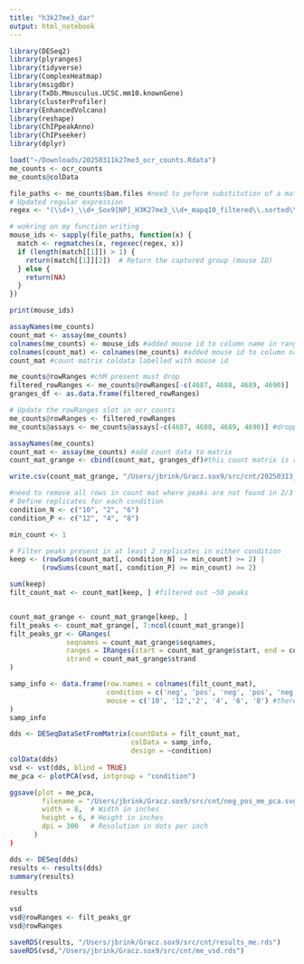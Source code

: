 ```yaml
---
title: "h3k27me3_dar"
output: html_notebook
---
```

```r
library(DESeq2)
library(plyranges)
library(tidyverse)
library(ComplexHeatmap)
library(msigdbr)
library(TxDb.Mmusculus.UCSC.mm10.knownGene)
library(clusterProfiler)
library(EnhancedVolcano)
library(reshape)
library(ChIPpeakAnno)
library(ChIPseeker)
library(dplyr)
```

```r
load("~/Downloads/20250311k27me3_ocr_counts.Rdata")
me_counts <- ocr_counts
me_counts@colData

file_paths <- me_counts$bam.files #need to peform substitution of a matched pattern in a string i.e. bam file names
# Updated regular expression
regex <- "(\\d+)_\\d+_Sox9[NP]_H3K27me3_\\d+_mapq10_filtered\\.sorted\\.bam"

# wokring on my function writing
mouse_ids <- sapply(file_paths, function(x) {
  match <- regmatches(x, regexec(regex, x))
  if (length(match[[1]]) > 1) {
    return(match[[1]][2])  # Return the captured group (mouse ID)
  } else {
    return(NA)
  }
})

print(mouse_ids)

assayNames(me_counts)
count_mat <- assay(me_counts)
colnames(me_counts) <- mouse_ids #added mouse id to column name in rangedsumexp.
colnames(count_mat) <- colnames(me_counts) #added mouse id to column name in counts mat
count_mat #count matrix coldata labelled with mouse id
```


```r
me_counts@rowRanges #chM present must drop
filtered_rowRanges <- me_counts@rowRanges[-c(4687, 4688, 4689, 4690)]
granges_df <- as.data.frame(filtered_rowRanges)

# Update the rowRanges slot in ocr_counts
me_counts@rowRanges <- filtered_rowRanges
me_counts@assays <- me_counts@assays[-c(4687, 4688, 4689, 4690)] #dropped chM rows from counts table

assayNames(me_counts)
count_mat <- assay(me_counts) #add count data to matrix
count_mat_grange <- cbind(count_mat, granges_df)#this count matrix is rows are grange, col are sample and excludes chM

write.csv(count_mat_grange, "/Users/jbrink/Gracz.sox9/src/cnt/20250313_counts_matrix_pos_neg_k27me3.csv") #saving

#need to remove all rows in count mat where peaks are not found in 2/3 samples per condition
# Define replicates for each condition
condition_N <- c("10", "2", "6") 
condition_P <- c("12", "4", "8")

min_count <- 1

# Filter peaks present in at least 2 replicates in either condition
keep <- (rowSums(count_mat[, condition_N] >= min_count) >= 2) |
        (rowSums(count_mat[, condition_P] >= min_count) >= 2)

sum(keep)
filt_count_mat <- count_mat[keep, ] #filtered out ~50 peaks


count_mat_grange <- count_mat_grange[keep, ]
filt_peaks <- count_mat_grange[, 7:ncol(count_mat_grange)]
filt_peaks_gr <- GRanges(
              seqnames = count_mat_grange$seqnames,
              ranges = IRanges(start = count_mat_grange$start, end = count_mat_grange$end),
              strand = count_mat_grange$strand
)
```

```r
samp_info <- data.frame(row.names = colnames(filt_count_mat),
                        condition = c('neg', 'pos', 'neg', 'pos', 'neg', 'pos'),
                        mouse = c('10', '12','2', '4', '6', '8') #there has to be a better way to do this 
)
samp_info

dds <- DESeqDataSetFromMatrix(countData = filt_count_mat,
                              colData = samp_info,
                              design = ~condition)
colData(dds)
vsd <- vst(dds, blind = TRUE)
me_pca <- plotPCA(vsd, intgroup = "condition")

ggsave(plot = me_pca, 
        filename = "/Users/jbrink/Gracz.sox9/src/cnt/neg_pos_me_pca.svg",
        width = 8,  # Width in inches
        height = 6, # Height in inches
        dpi = 300   # Resolution in dots per inch
      )
)
```

```r
dds <- DESeq(dds)
results <- results(dds)
summary(results)
```

```r
results

vsd
vsd@rowRanges <- filt_peaks_gr
vsd@rowRanges

saveRDS(results, "/Users/jbrink/Gracz.sox9/src/cnt/results_me.rds")
saveRDS(vsd,"/Users/jbrink/Gracz.sox9/src/cnt/me_vsd.rds")
```

